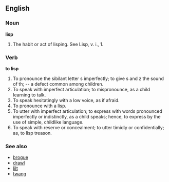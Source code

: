 ==English==
===Noun===
'''lisp'''

#The habit or act of lisping. See Lisp, v. i., 1.

===Verb===
'''to lisp'''

#To pronounce the sibilant letter s imperfectly; to give s and z the sound of th; -- a defect common among children.
#To speak with imperfect articulation; to mispronounce, as a child learning to talk.
#To speak hesitatingly with a low voice, as if afraid.
#To pronounce with a lisp.
#To utter with imperfect articulation; to express with words pronounced imperfectly or indistinctly, as a child speaks; hence, to express by the use of simple, childlike language.
#To speak with reserve or concealment; to utter timidly or confidentially; as, to lisp treason.

===See also===
*[[brogue]]
*[[drawl]]
*[[lilt]]
*[[twang]]
